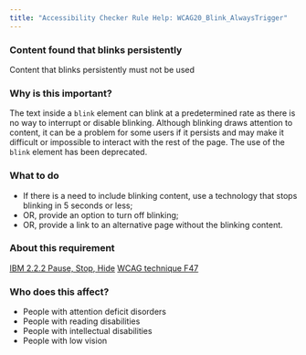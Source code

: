 ```yaml
---
title: "Accessibility Checker Rule Help: WCAG20_Blink_AlwaysTrigger"
---
```


<div className="toolHelp">
<Row>
<Column colLg={16} colMd={8} colSm={4} className="toolHead">

### Content found that blinks persistently

<div id="locLevel"></div>

Content that blinks persistently must not be used

</Column>
</Row>
<Row>
<Column colLg={11} colMd={5} colSm={4} className="toolMain">

### Why is this important?

The text inside a `blink` element can blink at a predetermined rate as there is no way to interrupt or disable blinking. Although blinking draws attention to content, it can be a problem for some users if it persists and may make it difficult or impossible to interact with the rest of the page. The use of the `blink` element has been deprecated.

<div id="locSnippet"></div>

### What to do

* If there is a need to include blinking content, use a technology that stops blinking in 5 seconds or less;
* OR, provide an option to turn off blinking;
* OR, provide a link to an alternative page without the blinking content.

</Column>
<Column colLg={5} colMd={3} colSm={4} className="toolLeft">

### About this requirement

[IBM 2.2.2 Pause, Stop, Hide](https://www.ibm.com/able/requirements/requirements/#2_2_2)
[WCAG technique F47](https://www.w3.org/WAI/WCAG21/Techniques/failures/F47)

### Who does this affect?

* People with attention deficit disorders
* People with reading disabilities
* People with intellectual disabilities
* People with low vision

</Column>
</Row>
</div>


